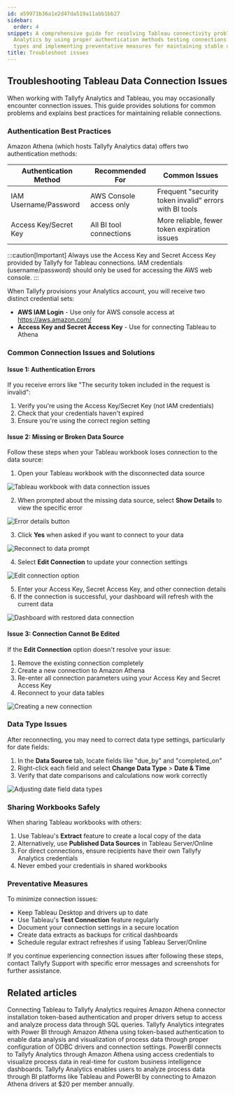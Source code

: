 ```yaml
---
id: a59971b36a1e2d47da519a11abb1bb27
sidebar:
  order: 4
snippet: A comprehensive guide for resolving Tableau connectivity problems with Tallyfy
  Analytics by using proper authentication methods testing connections adjusting data
  types and implementing preventative measures for maintaining stable dashboard functionality.
title: Troubleshoot issues
---
```


## Troubleshooting Tableau Data Connection Issues

When working with Tallyfy Analytics and Tableau, you may occasionally encounter connection issues. This guide provides solutions for common problems and explains best practices for maintaining reliable connections.

### Authentication Best Practices

Amazon Athena (which hosts Tallyfy Analytics data) offers two authentication methods:

| Authentication Method | Recommended For | Common Issues |
|----------------------|-----------------|---------------|
| IAM Username/Password | AWS Console access only | Frequent "security token invalid" errors with BI tools |
| Access Key/Secret Key | All BI tool connections | More reliable, fewer token expiration issues |

:::caution[Important]
Always use the Access Key and Secret Access Key provided by Tallyfy for Tableau connections. IAM credentials (username/password) should only be used for accessing the AWS web console.
:::

When Tallyfy provisions your Analytics account, you will receive two distinct credential sets:
- **AWS IAM Login** - Use only for AWS console access at https://aws.amazon.com/
- **Access Key and Secret Access Key** - Use for connecting Tableau to Athena

### Common Connection Issues and Solutions

#### Issue 1: Authentication Errors

If you receive errors like "The security token included in the request is invalid":

1. Verify you're using the Access Key/Secret Key (not IAM credentials)
2. Check that your credentials haven't expired
3. Ensure you're using the correct region setting

#### Issue 2: Missing or Broken Data Source

Follow these steps when your Tableau workbook loses connection to the data source:

1. Open your Tableau workbook with the disconnected data source

![Tableau workbook with data connection issues](https://screenshots.tallyfy.com/tableau-troubleshooting-1.png)

2. When prompted about the missing data source, select **Show Details** to view the specific error

![Error details button](https://screenshots.tallyfy.com/tableau-troubleshooting-5.jpg)

3. Click **Yes** when asked if you want to connect to your data

![Reconnect to data prompt](https://screenshots.tallyfy.com/tableau-troubleshooting-6.jpg)

4. Select **Edit Connection** to update your connection settings

![Edit connection option](https://screenshots.tallyfy.com/tableau-troubleshooting-7.jpg)

5. Enter your Access Key, Secret Access Key, and other connection details
6. If the connection is successful, your dashboard will refresh with the current data

![Dashboard with restored data connection](https://screenshots.tallyfy.com/tableau-troubleshooting-9.jpg)

#### Issue 3: Connection Cannot Be Edited

If the **Edit Connection** option doesn't resolve your issue:

1. Remove the existing connection completely
2. Create a new connection to Amazon Athena
3. Re-enter all connection parameters using your Access Key and Secret Access Key
4. Reconnect to your data tables

![Creating a new connection](https://screenshots.tallyfy.com/tableau-troubleshooting-8.jpg)

### Data Type Issues

After reconnecting, you may need to correct data type settings, particularly for date fields:

1. In the **Data Source** tab, locate fields like "due_by" and "completed_on"
2. Right-click each field and select **Change Data Type** > **Date & Time**
3. Verify that date comparisons and calculations now work correctly

![Adjusting date field data types](https://screenshots.tallyfy.com/tableau-troubleshooting-10.jpg)

### Sharing Workbooks Safely

When sharing Tableau workbooks with others:

1. Use Tableau's **Extract** feature to create a local copy of the data
2. Alternatively, use **Published Data Sources** in Tableau Server/Online
3. For direct connections, ensure recipients have their own Tallyfy Analytics credentials
4. Never embed your credentials in shared workbooks

### Preventative Measures

To minimize connection issues:

- Keep Tableau Desktop and drivers up to date
- Use Tableau's **Test Connection** feature regularly
- Document your connection settings in a secure location
- Create data extracts as backups for critical dashboards
- Schedule regular extract refreshes if using Tableau Server/Online

If you continue experiencing connection issues after following these steps, contact Tallyfy Support with specific error messages and screenshots for further assistance.


## Related articles
<CardGrid>
<LinkTitleCard header="<b>Tableau > Connect Tableau to Tallyfy</b>" href="/products/pro/integrations/analytics/tableau/how-can-i-connect-tableau-to-my-tallyfy-data/" > Connecting Tableau to Tallyfy Analytics requires Amazon Athena connector installation token-based authentication and proper drivers setup to access and analyze process data through SQL queries. </LinkTitleCard>
<LinkTitleCard header="<b>Powerbi > Connect PowerBI</b>" href="/products/pro/integrations/analytics/powerbi/how-to-analyze-tallyfy-workflows-with-power-bi/" > Tallyfy Analytics integrates with Power BI through Amazon Athena using token-based authentication to enable data analysis and visualization of process data through proper configuration of ODBC drivers and connection settings. </LinkTitleCard>
<LinkTitleCard header="<b>Analytics > PowerBI</b>" href="/products/pro/integrations/analytics/powerbi/" > PowerBI connects to Tallyfy Analytics through Amazon Athena using access credentials to visualize process data in real-time for custom business intelligence dashboards. </LinkTitleCard>
<LinkTitleCard header="<b>Integrations > Tallyfy Analytics</b>" href="/products/pro/integrations/analytics/" > Tallyfy Analytics enables users to analyze process data through BI platforms like Tableau and PowerBI by connecting to Amazon Athena drivers at $20 per member annually. </LinkTitleCard>
</CardGrid>